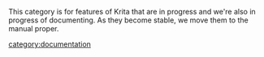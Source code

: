 This category is for features of Krita that are in progress and we're also in progress of documenting. As they become stable, we move them to the manual proper.

[[category:documentation]]
